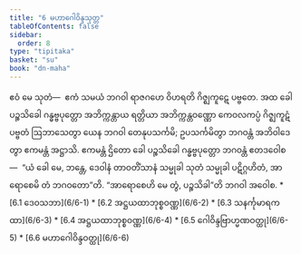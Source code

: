 ```yaml
---
title: "6 မဟာဂေါဝိန္ဒသုတ္တ"
tableOfContents: false
sidebar:
  order: 8
type: "tipitaka"
basket: "su"
book: "dn-maha"
---
```



<DynamicBreadcrumb />

<Division number="293" book="dn-maha">

<Paragraph number="644" book="dn-maha">
ဧဝံ မေ သုတံ—  ဧကံ သမယံ ဘဂဝါ ရာဇဂဟေ ဝိဟရတိ ဂိဇ္ဈကူဋေ ပဗ္ဗတေ. အထ ခေါ ပဉ္စသိခေါ ဂန္ဓဗ္ဗပုတ္တော အဘိက္ကန္တာယ ရတ္တိယာ အဘိက္ကန္တဝဏ္ဏော ကေဝလကပ္ပံ ဂိဇ္ဈကူဋံ ပဗ္ဗတံ ဩဘာသေတွာ ယေန ဘဂဝါ တေနုပသင်္ကမိ; ဥပသင်္ကမိတွာ ဘဂဝန္တံ အဘိဝါဒေတွာ ဧကမန္တံ အဋ္ဌာသိ. ဧကမန္တံ ဌိတော ခေါ ပဉ္စသိခေါ ဂန္ဓဗ္ဗပုတ္တော ဘဂဝန္တံ ဧတဒဝေါစ—  “ယံ ခေါ မေ, ဘန္တေ, ဒေဝါနံ တာဝတိံသာနံ သမ္မုခါ သုတံ သမ္မုခါ ပဋိဂ္ဂဟိတံ, အာရောစေမိ တံ ဘဂဝတော”တိ. “အာရောစေဟိ မေ တွံ, ပဉ္စသိခါ”တိ ဘဂဝါ အဝေါစ.

</Paragraph>
</Division>

<TableOfContents book="dn-maha" section="6">
* [6.1 ဒေဝသဘာ](6/6-1)
* [6.2 အဋ္ဌယထာဘုစ္စဝဏ္ဏ](6/6-2)
* [6.3 သနင်္ကုမာရကထာ](6/6-3)
* [6.4 အဋ္ဌယထာဘုစ္စဝဏ္ဏ](6/6-4)
* [6.5 ဂေါဝိန္ဒဗြာဟ္မဏဝတ္ထု](6/6-5)
* [6.6 မဟာဂေါဝိန္ဒဝတ္ထု](6/6-6)
</TableOfContents>